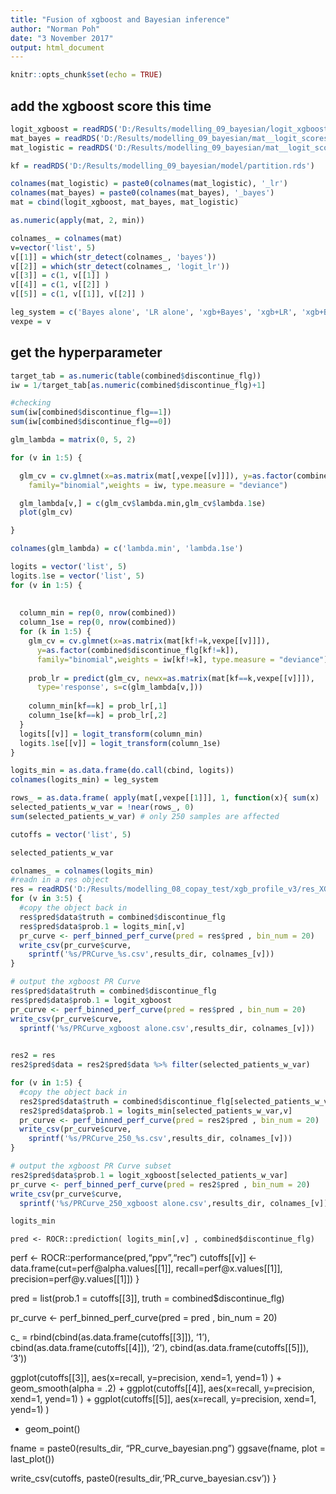 ```yaml
---
title: "Fusion of xgboost and Bayesian inference"
author: "Norman Poh"
date: "3 November 2017"
output: html_document
---
```


```r
knitr::opts_chunk$set(echo = TRUE)
```


## add the xgboost score this time
```r

logit_xgboost = readRDS('D:/Results/modelling_09_bayesian/logit_xgboost.rds')
mat_bayes = readRDS('D:/Results/modelling_09_bayesian/mat__logit_scores_bayes.rds')
mat_logistic = readRDS('D:/Results/modelling_09_bayesian/mat__logit_scores_logistic.rds')

kf = readRDS('D:/Results/modelling_09_bayesian/model/partition.rds')

colnames(mat_logistic) = paste0(colnames(mat_logistic), '_lr')
colnames(mat_bayes) = paste0(colnames(mat_bayes), '_bayes')
mat = cbind(logit_xgboost, mat_bayes, mat_logistic)

as.numeric(apply(mat, 2, min))

colnames_ = colnames(mat)
v=vector('list', 5)
v[[1]] = which(str_detect(colnames_, 'bayes'))
v[[2]] = which(str_detect(colnames_, 'logit_lr'))
v[[3]] = c(1, v[[1]] )
v[[4]] = c(1, v[[2]] )
v[[5]] = c(1, v[[1]], v[[2]] )

leg_system = c('Bayes alone', 'LR alone', 'xgb+Bayes', 'xgb+LR', 'xgb+Bayes+LR')
vexpe = v
```

## get the hyperparameter


```r
target_tab = as.numeric(table(combined$discontinue_flg))
iw = 1/target_tab[as.numeric(combined$discontinue_flg)+1] 

#checking
sum(iw[combined$discontinue_flg==1])
sum(iw[combined$discontinue_flg==0])

glm_lambda = matrix(0, 5, 2)

for (v in 1:5) {

  glm_cv = cv.glmnet(x=as.matrix(mat[,vexpe[[v]]]), y=as.factor(combined$discontinue_flg), 
    family="binomial",weights = iw, type.measure = "deviance")

  glm_lambda[v,] = c(glm_cv$lambda.min,glm_cv$lambda.1se)
  plot(glm_cv)

}

colnames(glm_lambda) = c('lambda.min', 'lambda.1se')
```
```r

logits = vector('list', 5)
logits.1se = vector('list', 5)
for (v in 1:5) {
  
   
  column_min = rep(0, nrow(combined))
  column_1se = rep(0, nrow(combined))
  for (k in 1:5) {
    glm_cv = cv.glmnet(x=as.matrix(mat[kf!=k,vexpe[[v]]]),
      y=as.factor(combined$discontinue_flg[kf!=k]), 
      family="binomial",weights = iw[kf!=k], type.measure = "deviance")
    
    prob_lr = predict(glm_cv, newx=as.matrix(mat[kf==k,vexpe[[v]]]), 
      type='response', s=c(glm_lambda[v,]))
    
    column_min[kf==k] = prob_lr[,1]
    column_1se[kf==k] = prob_lr[,2]
  }
  logits[[v]] = logit_transform(column_min)
  logits.1se[[v]] = logit_transform(column_1se)
}  

```

```r
logits_min = as.data.frame(do.call(cbind, logits))
colnames(logits_min) = leg_system

rows_ = as.data.frame( apply(mat[,vexpe[[1]]], 1, function(x){ sum(x)  }))
selected_patients_w_var = !near(rows_, 0)
sum(selected_patients_w_var) # only 250 samples are affected

cutoffs = vector('list', 5)

selected_patients_w_var

colnames_ = colnames(logits_min)
#readn in a res object
res = readRDS('D:/Results/modelling_08_copay_test/xgb_profile_v3/res_XGB_3fold.rds')
for (v in 3:5) {
  #copy the object back in
  res$pred$data$truth = combined$discontinue_flg
  res$pred$data$prob.1 = logits_min[,v] 
  pr_curve <- perf_binned_perf_curve(pred = res$pred , bin_num = 20)
  write_csv(pr_curve$curve, 
    sprintf('%s/PRCurve_%s.csv',results_dir, colnames_[v]))
}

# output the xgboost PR Curve
res$pred$data$truth = combined$discontinue_flg
res$pred$data$prob.1 = logit_xgboost
pr_curve <- perf_binned_perf_curve(pred = res$pred , bin_num = 20)
write_csv(pr_curve$curve, 
  sprintf('%s/PRCurve_xgboost alone.csv',results_dir, colnames_[v]))

  
res2 = res
res2$pred$data = res2$pred$data %>% filter(selected_patients_w_var)

for (v in 1:5) {
  #copy the object back in
  res2$pred$data$truth = combined$discontinue_flg[selected_patients_w_var]
  res2$pred$data$prob.1 = logits_min[selected_patients_w_var,v] 
  pr_curve <- perf_binned_perf_curve(pred = res2$pred , bin_num = 20)
  write_csv(pr_curve$curve, 
    sprintf('%s/PRCurve_250_%s.csv',results_dir, colnames_[v]))
}

# output the xgboost PR Curve subset
res2$pred$data$prob.1 = logit_xgboost[selected_patients_w_var]
pr_curve <- perf_binned_perf_curve(pred = res2$pred , bin_num = 20)
write_csv(pr_curve$curve, 
  sprintf('%s/PRCurve_250_xgboost alone.csv',results_dir, colnames_[v]))

```

```r
logits_min
```


    pred <- ROCR::prediction( logits_min[,v] , combined$discontinue_flg)
  perf <- ROCR::performance(pred,"ppv","rec")
  cutoffs[[v]] <- data.frame(cut=perf@alpha.values[[1]], recall=perf@x.values[[1]], 
                        precision=perf@y.values[[1]])
}

pred = list(prob.1 = cutoffs[[3]], truth = combined$discontinue_flg)

pr_curve <- perf_binned_perf_curve(pred = pred , bin_num = 20)

c_ = rbind(cbind(as.data.frame(cutoffs[[3]]), '1'),
      cbind(as.data.frame(cutoffs[[4]]), '2'),
      cbind(as.data.frame(cutoffs[[5]]), '3'))

ggplot(cutoffs[[3]], aes(x=recall, y=precision, xend=1, yend=1) ) +  geom_smooth(alpha = .2) +
  ggplot(cutoffs[[4]], aes(x=recall, y=precision, xend=1, yend=1) ) +
  ggplot(cutoffs[[5]], aes(x=recall, y=precision, xend=1, yend=1) )
  
  + geom_point()
  
  fname = paste0(results_dir, "PR_curve_bayesian.png")
  ggsave(fname, plot = last_plot())

  write_csv(cutoffs, paste0(results_dir,'PR_curve_bayesian.csv'))
}